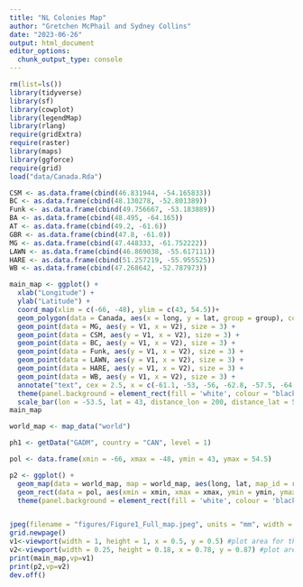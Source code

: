 ```yaml
---
title: "NL Colonies Map"
author: "Gretchen McPhail and Sydney Collins"
date: "2023-06-26"
output: html_document
editor_options: 
  chunk_output_type: console
---
```


```r
rm(list=ls())
library(tidyverse)
library(sf)
library(cowplot)
library(legendMap)
library(rlang)
require(gridExtra)
require(raster)
library(maps)
library(ggforce)
require(grid)
load("data/Canada.Rda")
```

```r
CSM <- as.data.frame(cbind(46.831944, -54.165833))
BC <- as.data.frame(cbind(48.130278, -52.801389))
Funk <- as.data.frame(cbind(49.756667, -53.183889))
BA <- as.data.frame(cbind(48.495, -64.165))
AT <- as.data.frame(cbind(49.2, -61.6))
GBR <- as.data.frame(cbind(47.8, -61.0))
MG <- as.data.frame(cbind(47.448333, -61.752222))
LAWN <- as.data.frame(cbind(46.869038, -55.617111))
HARE <- as.data.frame(cbind(51.257219, -55.955525))
WB <- as.data.frame(cbind(47.268642, -52.787973))

main_map <- ggplot() +
  xlab("Longitude") + 
  ylab("Latitude") +
  coord_map(xlim = c(-66, -48), ylim = c(43, 54.5))+
  geom_polygon(data = Canada, aes(x = long, y = lat, group = group), colour = "black", fill = "lightgrey") +
  geom_point(data = MG, aes(y = V1, x = V2), size = 3) +
  geom_point(data = CSM, aes(y = V1, x = V2), size = 3) +
  geom_point(data = BC, aes(y = V1, x = V2), size = 3) +
  geom_point(data = Funk, aes(y = V1, x = V2), size = 3) +
  geom_point(data = LAWN, aes(y = V1, x = V2), size = 3) +
  geom_point(data = HARE, aes(y = V1, x = V2), size = 3) +
  geom_point(data = WB, aes(y = V1, x = V2), size = 3) +
  annotate("text", cex = 2.5, x = c(-61.1, -53, -56, -62.8, -57.5, -64, -51.4, -52.1, -55.5, -54.9, -51.7), y = c(47.8, 46.5, 48.5, 45.2, 52.5, 51.5, 48.3, 49.9, 46.7, 51.3, 47.3), label= c("Îles-de-la-Madeleine", "Cape St. Mary's", "Newfoundland", "Nova Scotia", "Labrador", "Québec", "Baccalieu Island","Funk Island", "Lawn Islands", "Hare Bay", "Witless Bay")) +
  theme(panel.background = element_rect(fill = 'white', colour = "black"), axis.text.x = element_text(size = 16), axis.text.y = element_text(size = 16)) +
  scale_bar(lon = -53.5, lat = 43, distance_lon = 200, distance_lat = 50, distance_legend = 100, dist_unit = "km", orientation = F)
main_map

world_map <- map_data("world")

ph1 <- getData("GADM", country = "CAN", level = 1)

pol <- data.frame(xmin = -66, xmax = -48, ymin = 43, ymax = 54.5)

p2 <- ggplot() +
  geom_map(data = world_map, map = world_map, aes(long, lat, map_id = region), color = "black", fill = "lightgray", size = 0.1) +
  geom_rect(data = pol, aes(xmin = xmin, xmax = xmax, ymin = ymin, ymax = ymax), alpha = 0, colour = "red", size = 1, linetype = 1) +
  theme(panel.background = element_rect(fill = 'white', colour = 'black'), axis.text.x = element_blank(), axis.text.y = element_blank(), axis.ticks = element_blank(), axis.title.x = element_blank(), axis.title.y = element_blank(), plot.margin = unit(c(-1,-1,-1,-1),"mm"))


jpeg(filename = "figures/Figure1_Full_map.jpeg", units = "mm", width = 180, height = 150, res = 300)
grid.newpage()
v1<-viewport(width = 1, height = 1, x = 0.5, y = 0.5) #plot area for the main map
v2<-viewport(width = 0.25, height = 0.18, x = 0.78, y = 0.87) #plot area for the inset map
print(main_map,vp=v1) 
print(p2,vp=v2)
dev.off()

```